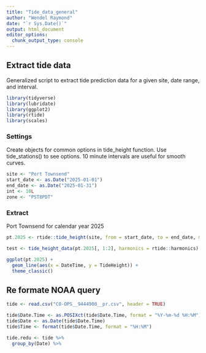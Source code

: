 ```yaml
---
title: "Tide_data_general"
author: "Wendel Raymond"
date: "`r Sys.Date()`"
output: html_document
editor_options: 
  chunk_output_type: console
---
```


## Extract tide data
Generalized script to extract tide prediction data for a given site, date range, and interval. 

```r
library(tidyverse)
library(lubridate)
library(ggplot2)
library(rtide)
library(scales)
```

### Settings
Create objects for common options in tide_height function. Use tide_stations() to see options. 10 minute intervals are useful for smooth curves.
```r
site <- "Port Townsend"
start_date <- as.Date("2025-01-01")
end_date <- as.Date("2025-01-31")
int <- 10L
zone <- "PST8PDT"
```

### Extract

Port Townsend for calendar year 2025
```r
pt.2025 <- rtide::tide_height(site, from = start_date, to = end_date, minutes = int, tz = zone, harmonics = rtide::harmonics)

test <- tide_height_data(pt.2025[, 1:2], harmonics = rtide::harmonics)
```


```r
ggplot(pt.2025) +
  geom_line(aes(x = DateTime, y = TideHeight)) +
  theme_classic()
```

## Re formate NOAA query
```r
tide <- read.csv("CO-OPS__9444900__pr.csv", header = TRUE)
```

```r
tide$Date.Time <- as.POSIXct(tide$Date.Time, format = "%Y-%m-%d %H:%M")
tide$Date <- as.Date(tide$Date.Time)
tide$Time <- format(tide$Date.Time, format = "%H:%M")
```

```r
tide.redu <- tide %>% 
  group_by(Date) %>% 
  
```

